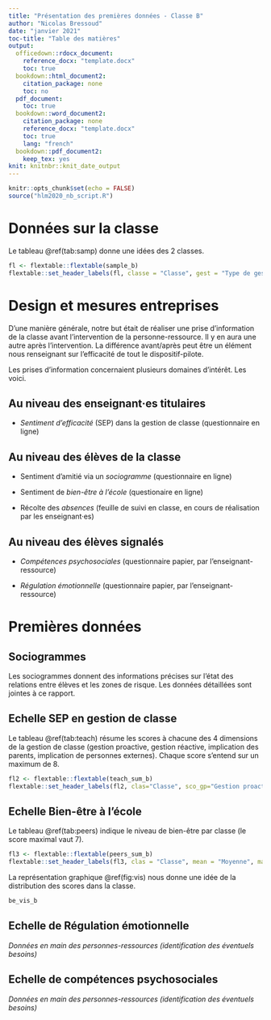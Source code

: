 ```yaml
---
title: "Présentation des premières données - Classe B"
author: "Nicolas Bressoud"
date: "janvier 2021"
toc-title: "Table des matières"
output:
  officedown::rdocx_document:
    reference_docx: "template.docx"
    toc: true
  bookdown::html_document2:
    citation_package: none
    toc: no
  pdf_document:
    toc: true
  bookdown::word_document2:
    citation_package: none
    reference_docx: "template.docx"
    toc: true
    lang: "french"
  bookdown::pdf_document2:
    keep_tex: yes
knit: knitnbr::knit_date_output
---
```


```r
knitr::opts_chunk$set(echo = FALSE)
source("hlm2020_nb_script.R")
```


# Données sur la classe

Le tableau  \@ref(tab:samp) donne une idées des 2 classes.

```r
fl <- flextable::flextable(sample_b)
flextable::set_header_labels(fl, classe = "Classe", gest = "Type de gestion", deg ="Degré", cyc ="Cycle", sit="Site scolaire", enf="Enfants signalés")

```

# Design et mesures entreprises

D'une manière générale, notre but était de réaliser une prise d'information de la classe avant l'intervention de la personne-ressource. Il y en aura une autre après l'intervention. La différence avant/après peut être un élément nous renseignant sur l'efficacité de tout le dispositif-pilote.

Les prises d'information concernaient plusieurs domaines d'intérêt. Les voici.

## Au niveau des enseignant·es titulaires

- *Sentiment d'efficacité* (SEP) dans la gestion de classe (questionnaire en ligne)


## Au niveau des élèves de la classe

- Sentiment d'amitié via un *sociogramme* (questionnaire en ligne)

 
- Sentiment de *bien-être à l'école* (questionaire en ligne)


- Récolte des *absences* (feuille de suivi en classe, en cours de réalisation par les enseignant·es)

   
## Au niveau des élèves signalés

- *Compétences psychosociales* (questionnaire papier, par l'enseignant-ressource)


- *Régulation émotionnelle* (questionnaire papier, par l'enseignant-ressource)



# Premières données

## Sociogrammes

Les sociogrammes donnent des informations précises sur l'état des relations entre élèves et les zones de risque. Les données détaillées sont jointes à ce rapport. 

## Echelle SEP en gestion de classe

Le tableau \@ref(tab:teach) résume les scores à chacune des 4 dimensions de la gestion de classe (gestion proactive, gestion réactive, implication des parents, implication de personnes externes). Chaque score s'entend sur un maximum de 8.


```r
fl2 <- flextable::flextable(teach_sum_b)
flextable::set_header_labels(fl2, clas="Classe", sco_gp="Gestion proactive", sco_gr="Gestion réactive", sco_ip="Impl. des parents", sco_ie="Impl. externe",sco_tot="Total")

```

## Echelle Bien-être à l'école

Le tableau  \@ref(tab:peers) indique le niveau de bien-être par classe (le score maximal vaut 7).

```r
fl3 <- flextable::flextable(peers_sum_b)
flextable::set_header_labels(fl3, clas = "Classe", mean = "Moyenne", max = "Score maxium", min = "Score minimum", median = "Médiane", std = "Ecart-type")

```

La représentation graphique  \@ref(fig:vis) nous donne une idée de la distribution des scores dans la classe.

```r
be_vis_b
```

## Echelle de Régulation émotionnelle

*Données en main des personnes-ressources (identification des éventuels besoins)*

## Echelle de compétences psychosociales

*Données en main des personnes-ressources (identification des éventuels besoins)*
